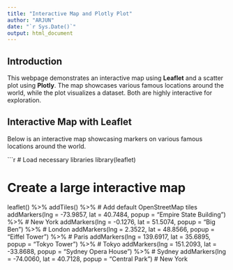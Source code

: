 ```yaml
---
title: "Interactive Map and Plotly Plot"
author: "ARJUN"
date: "`r Sys.Date()`"
output: html_document
---
```


## Introduction

This webpage demonstrates an interactive map using **Leaflet** and a scatter plot using **Plotly**. The map showcases various famous locations around the world, while the plot visualizes a dataset. Both are highly interactive for exploration.

## Interactive Map with Leaflet

Below is an interactive map showcasing markers on various famous locations around the world.

```r
# Load necessary libraries
library(leaflet)

# Create a large interactive map
leaflet() %>%
  addTiles() %>%  # Add default OpenStreetMap tiles
  addMarkers(lng = -73.9857, lat = 40.7484, popup = "Empire State Building") %>%  # New York
  addMarkers(lng = -0.1276, lat = 51.5074, popup = "Big Ben") %>%  # London
  addMarkers(lng = 2.3522, lat = 48.8566, popup = "Eiffel Tower") %>%  # Paris
  addMarkers(lng = 139.6917, lat = 35.6895, popup = "Tokyo Tower") %>%  # Tokyo
  addMarkers(lng = 151.2093, lat = -33.8688, popup = "Sydney Opera House") %>%  # Sydney
  addMarkers(lng = -74.0060, lat = 40.7128, popup = "Central Park")  # New York


